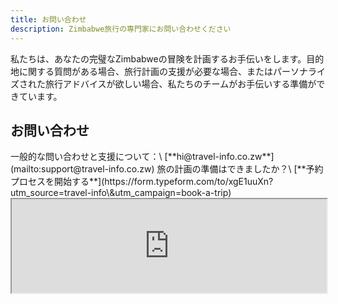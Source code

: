 ```yaml
---
title: お問い合わせ
description: Zimbabwe旅行の専門家にお問い合わせください
---
```


私たちは、あなたの完璧なZimbabweの冒険を計画するお手伝いをします。目的地に関する質問がある場合、旅行計画の支援が必要な場合、またはパーソナライズされた旅行アドバイスが欲しい場合、私たちのチームがお手伝いする準備ができています。

## お問い合わせ

<CardGroup cols="2">
  <Card title="メールサポート" icon="envelope">
    一般的な問い合わせと支援について：\
    [**hi@travel-info.co.zw**](mailto:support@travel-info.co.zw)
  </Card>

  <Card title="旅行を予約する" icon="calendar-check">
    旅の計画の準備はできましたか？\
    [**予約プロセスを開始する**](https://form.typeform.com/to/xgE1uuXn?utm_source=travel-info\&utm_campaign=book-a-trip)
  </Card>
</CardGroup>

<Card title="お問い合わせ" icon="envelope-open-text" cta="チームが速やかに返信いたします。">
  <div className="w-full max-w-4xl mx-auto my-6 overflow-hidden rounded-lg border border-gray-200 dark:border-gray-800">
    <iframe sandbox="allow-scripts allow-popups allow-forms allow-same-origin" width="100%" className="w-full h-[670px] border-0 dark:bg-gray-900" src="https://forms.helpdesk.com?licenseID=2046191682&contactFormID=b016bbb4-e37a-4519-8259-fe4a2e6693ce" title="ヘルプデスクサポートフォーム" />
  </div>
</Card>

## コミュニティに参加する

同じ旅行者とつながり、Zimbabwe旅行に関する最新情報を入手しましょう：

<Card title="Facebookグループ" icon="facebook">
  Zimbabwe旅行愛好家のコミュニティに参加して、経験を共有し、質問をし、次の旅行のインスピレーションを得ましょう。

  [Zimbabwe Travel Info Group](https://www.facebook.com/groups/zimbabwetravelinfo)
</Card>

## 営業時間

サポートチームは以下の時間帯でお手伝いいたします：

```
Monday - Friday: 9:00 AM - 5:00 PM (CAT)
Saturday: 10:00 AM - 2:00 PM (CAT)
Sunday: Closed
```

## フィードバック

私たちは常に旅行情報とサービスの改善に取り組んでいます。ウェブサイトやチームとの経験について提案やフィードバックがありましたら、ぜひお聞かせください。

<Accordion title="フィードバックを送信">
  あなたの意見を大切にしています！サービス改善のために、あなたの考え、提案、または経験を共有してください。

  <Button text="Share Your Feedback" icon="comment" href="https://form.typeform.com/to/feedback123" />
</Accordion>

## Zimbabweでの緊急連絡先

現在Zimbabweにいて緊急支援が必要な場合：

| サービス | 連絡先番号            |
| ---- | ---------------- |
| 警察緊急 | 995              |
| 医療緊急 | 994              |
| 観光警察 | +263 242 703 432 |

<Note>
  Zimbabweに旅行する前に、必ず緊急医療搬送をカバーする適切な旅行保険に加入していることを確認してください。
</Note>
